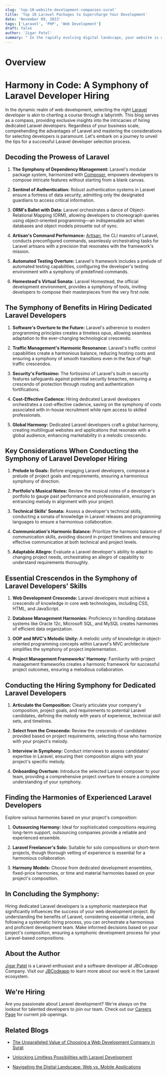 ```yaml
---
slug: 'top-10-website-development-companies-surat'
title: 'Top 10 Laravel Packages to Supercharge Your Development'
date: 'November 09, 2023'
tags: ['Laravel', 'PHP', 'Web Development']
draft: false
author: 'Jigar Patel'
summary: " In the rapidly evolving digital landscape, your website is often your business's first impression. Surat, a city known for its textile industry, has also witnessed the growth of a thriving tech sector."
---
```


# Overview

<TOCInline
  toc={props.toc}
  exclude="Overview"
  toHeading={2}
  defaultimage="top-10-laravel-packages-supercharge-development"
/>

# Harmony in Code: A Symphony of Laravel Developer Hiring

In the dynamic realm of web development, selecting the right [Laravel](https://laravel.com/) developer is akin to charting a course through a labyrinth. This blog serves as a compass, providing exclusive insights into the intricacies of hiring dedicated Laravel developers. Regardless of your business scale, comprehending the advantages of Laravel and mastering the considerations for selecting developers is paramount. Let's embark on a journey to unveil the tips for a successful Laravel developer selection process.

## Decoding the Prowess of Laravel

1. **The Symphony of Dependency Management:**
   Laravel's modular package system, harmonized with [Composer](https://getcomposer.org/), empowers developers to compose intricate features without starting from a blank canvas.

2. **Sentinel of Authentication:**
   Robust authentication systems in Laravel ensure a fortress of data security, admitting only the designated guardians to access critical information.

3. **ORM's Ballet with Data:**
   Laravel orchestrates a dance of Object-Relational Mapping (ORM), allowing developers to choreograph queries using object-oriented programming—an indispensable act when databases and object models pirouette out of sync.

4. **Artisan's Command Performance:**
   [Artisan](https://laravel.com/docs/10.x/artisan), the CLI maestro of Laravel, conducts preconfigured commands, seamlessly orchestrating tasks for Laravel artisans with a precision that resonates with the framework's mission.

5. **Automated Testing Overture:**
   Laravel's framework includes a prelude of automated testing capabilities, configuring the developer's testing environment with a symphony of predefined commands.

6. **Homestead's Virtual Sonata:**
   Laravel Homestead, the official development environment, provides a symphony of tools, inviting developers to compose their masterpieces from the very first note.

## The Symphony of Benefits in Hiring Dedicated Laravel Developers

1. **Software's Overture to the Future:**
   Laravel's adherence to modern programming principles creates a timeless opus, allowing seamless adaptation to the ever-changing technological crescendo.

2. **Traffic Management's Harmonic Resonance:**
   Laravel's traffic control capabilities create a harmonious balance, reducing hosting costs and ensuring a symphony of smooth transitions even in the face of high traffic crescendos.

3. **Security's Fortissimo:**
   The fortissimo of Laravel's built-in security features safeguards against potential security breaches, ensuring a crescendo of protection through routing and authentication fortifications.

4. **Cost-Effective Cadence:**
   Hiring dedicated Laravel developers orchestrates a cost-effective cadence, saving on the symphony of costs associated with in-house recruitment while npm access to skilled professionals.

5. **Global Harmony:**
   Dedicated Laravel developers craft a global harmony, creating multilingual websites and applications that resonate with a global audience, enhancing marketability in a melodic crescendo.

## Key Considerations When Conducting the Symphony of Laravel Developer Hiring

1. **Prelude to Goals:**
   Before engaging Laravel developers, compose a prelude of project goals and requirements, ensuring a harmonious symphony of direction.

2. **Portfolio's Musical Notes:**
   Review the musical notes of a developer's portfolio to gauge past performance and professionalism, ensuring an entrancing melody in alignment with your project.

3. **Technical Skills' Sonata:**
   Assess a developer's technical skills, conducting a sonata of knowledge in Laravel releases and programming languages to ensure a harmonious collaboration.

4. **Communication's Harmonic Balance:**
   Prioritize the harmonic balance of communication skills, avoiding discord in project timelines and ensuring effective communication at both technical and project levels.

5. **Adaptable Allegro:**
   Evaluate a Laravel developer's ability to adapt to changing project needs, orchestrating an allegro of capability to understand requirements thoroughly.

## Essential Crescendos in the Symphony of Laravel Developers' Skills

1. **Web Development Crescendo:**
   Laravel developers must achieve a crescendo of knowledge in core web technologies, including CSS, HTML, and JavaScript.

2. **Database Management Harmonies:**
   Proficiency in handling database systems like Oracle 12c, Microsoft SQL, and MySQL creates harmonies of efficient data organization.

3. **OOP and MVC's Melodic Unity:**
   A melodic unity of knowledge in object-oriented programming concepts within Laravel's MVC architecture simplifies the symphony of project implementation.

4. **Project Management Frameworks' Harmony:**
   Familiarity with project management frameworks creates a harmonic framework for successful project outcomes, ensuring a melodious collaboration.

## Conducting the Hiring Symphony for Dedicated Laravel Developers

1. **Articulate the Composition:**
   Clearly articulate your company's composition, project goals, and requirements to potential Laravel candidates, defining the melody with years of experience, technical skill sets, and timelines.

2. **Select from the Crescendo:**
   Review the crescendo of candidates provided based on project requirements, selecting those who harmonize with your project's melody.

3. **Interview in Symphony:**
   Conduct interviews to assess candidates' expertise in Laravel, ensuring their composition aligns with your project's specific melody.

4. **Onboarding Overture:**
   Introduce the selected Laravel composer to your team, providing a comprehensive project overture to ensure a complete understanding of your symphony.

## Finding the Harmonies of Experienced Laravel Developers

Explore various harmonies based on your project's composition:

1. **Outsourcing Harmony:**
   Ideal for sophisticated compositions requiring long-term support, outsourcing companies provide a reliable and experienced ensemble.

2. **Laravel Freelancer's Solo:**
   Suitable for solo compositions or short-term projects, though thorough vetting of experience is essential for a harmonious collaboration.

3. **Harmony Models:**
   Choose from dedicated development ensembles, fixed-price harmonies, or time and material harmonies based on your project's composition.

## In Concluding the Symphony:

Hiring dedicated Laravel developers is a symphonic masterpiece that significantly influences the success of your web development project. By understanding the benefits of Laravel, considering essential criteria, and following a systematic hiring process, you can orchestrate a harmonious and proficient development team. Make informed decisions based on your project's composition, ensuring a symphonic development process for your Laravel-based compositions.

## About the Author

[Jigar Patel](https://expertlaravel.com) is a Laravel enthusiast and a software developer at JBCodeapp Company. Visit our [JBCodeapp](https://jbcodeapp.com) to learn more about our work in the Laravel ecosystem.

## We're Hiring

Are you passionate about Laravel development? We're always on the lookout for talented developers to join our team. Check out our [Careers Page](https://jbcodeapp.com/career) for current job openings.

## Related Blogs

- [The Unparalleled Value of Choosing a Web Development Company in Surat](surat-web-development-services-exceptional-value)

- [Unlocking Limitless Possibilities with Laravel Development](limitless-possibilities-laravel)

- [Navigating the Digital Landscape: Web vs. Mobile Applications](web-vs-mobile-applications-digital-landscape)
